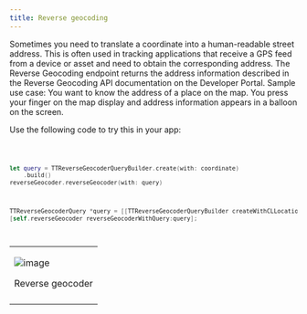 ```yaml
---
title: Reverse geocoding
---
```


Sometimes you need to translate a coordinate into a human-readable street address. This is often
used in tracking applications that receive a GPS feed from a device or asset and need to obtain the
corresponding address. The Reverse Geocoding endpoint returns the address information described in
the Reverse Geocoding API documentation on the Developer Portal. Sample use case: You want to know
the address of a place on the map. You press your finger on the map display and address information
appears in a balloon on the screen.

Use the following code to try this in your app:

<Code>

```swift
let query = TTReverseGeocoderQueryBuilder.create(with: coordinate)
    .build()
reverseGeocoder.reverseGeocoder(with: query)
```

```objectivec
TTReverseGeocoderQuery *query = [[TTReverseGeocoderQueryBuilder createWithCLLocationCoordinate2D:coordinate] build]
[self.reverseGeocoder reverseGeocoderWithQuery:query];
```

</Code>

<table>
  <tbody>
    <tr>
      <td>
        <ContentWrapper maxWidth="350px" objectFit="contain">
          <p>
            <img src="../images/reverse_geocoding.png" alt="image" />
          </p>
        </ContentWrapper>
        <p>Reverse geocoder</p>
      </td>
    </tr>
    <tr>
      <td></td>
    </tr>
  </tbody>
</table>